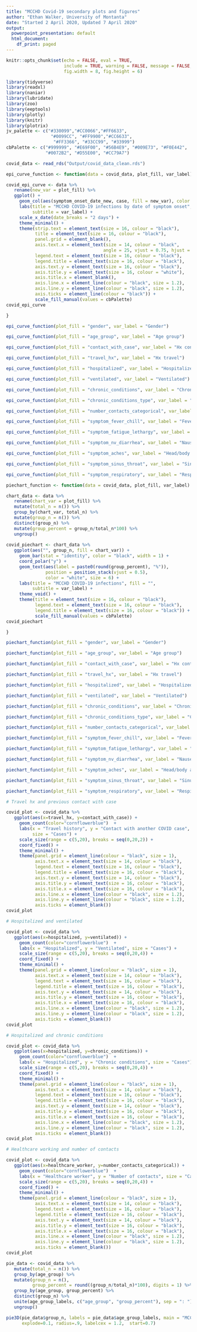 ```yaml
---
title: "MCCHD Covid-19 secondary plots and figures"
author: "Ethan Walker, University of Montanta"
date: "Started 2 April 2020, Updated 7 April 2020"
output:
  powerpoint_presentation: default
  html_document:
    df_print: paged
---
```


```r
knitr::opts_chunk$set(echo = FALSE, eval = TRUE, 
                      include = TRUE, warning = FALSE, message = FALSE,
                      fig.width = 8, fig.height = 6)
```

```r
library(tidyverse)
library(readxl)
library(naniar)
library(lubridate)
library(zoo)
library(eeptools)
library(plotly)
library(knitr)
library(plotrix)
jv_palette <- c("#330099","#CC0066","#FF6633", 
                 "#0099CC", "#FF9900","#CC6633",
                  "#FF3366", "#33CC99", "#33999")
cbPalette <- c("#999999", "#E69F00", "#56B4E9", "#009E73", "#F0E442", 
               "#0072B2", "#D55E00", "#CC79A7")
```


```r
covid_data <- read_rds("Output/covid_data_clean.rds")
```


```r
epi_curve_function <- function(data = covid_data, plot_fill, var_label) {

covid_epi_curve <- data %>% 
   rename(new_var = plot_fill) %>% 
   ggplot() +
     geom_col(aes(symptom_onset_date_new, case, fill = new_var), color = "black") +
     labs(title = "MCCHD COVID-19 infections by date of symptom onset", fill = "",
          subtitle = var_label) +
     scale_x_date(date_breaks = "2 days") +
     theme_minimal() +
     theme(strip.text = element_text(size = 16, colour = "black"),
           title = element_text(size = 16, colour = "black"),
           panel.grid = element_blank(),
           axis.text.x = element_text(size = 14, colour = "black", 
                                     angle = 25, vjust = 0.75, hjust = 0.9),
           legend.text = element_text(size = 16, colour = "black"),
           legend.title = element_text(size = 16, colour = "black"),
           axis.text.y = element_text(size = 16, colour = "black"),
           axis.title.y = element_text(size = 16, colour = "white"),
           axis.title.x = element_blank(),
           axis.line.x = element_line(colour = "black", size = 1.2), 
           axis.line.y = element_line(colour = "black", size = 1.2), 
           axis.ticks = element_line(colour = "black")) +
           scale_fill_manual(values = cbPalette)
covid_epi_curve

}
```

```r
epi_curve_function(plot_fill = "gender", var_label = "Gender")
```

```r
epi_curve_function(plot_fill = "age_group", var_label = "Age group")
```

```r
epi_curve_function(plot_fill = "contact_with_case", var_label = "Hx contact with a Covid case")
```

```r
epi_curve_function(plot_fill = "travel_hx", var_label = "Hx travel")
```

```r
epi_curve_function(plot_fill = "hospitalized", var_label = "Hospitalized")
```

```r
epi_curve_function(plot_fill = "ventilated", var_label = "Ventilated")
```

```r
epi_curve_function(plot_fill = "chronic_conditions", var_label = "Chronic conditions")
```

```r
epi_curve_function(plot_fill = "chronic_conditions_type", var_label = "Chronic conditions type")
```

```r
epi_curve_function(plot_fill = "number_contacts_categorical", var_label = "Number of contacts")
```

```r
epi_curve_function(plot_fill = "symptom_fever_chill", var_label = "Fever/chills")
```

```r
epi_curve_function(plot_fill = "symptom_fatigue_lethargy", var_label = "Fatigue/lethargy")
```
```r
epi_curve_function(plot_fill = "symptom_nv_diarrhea", var_label = "Nausea/vomiting/diarrhea")
```

```r
epi_curve_function(plot_fill = "symptom_aches", var_label = "Head/body aches")
```

```r
epi_curve_function(plot_fill = "symptom_sinus_throat", var_label = "Sinus/throat symptoms")
```

```r
epi_curve_function(plot_fill = "symptom_respiratory", var_label = "Respiratory symptoms")
```



```r
piechart_function <- function(data = covid_data, plot_fill, var_label) {

chart_data <- data %>% 
   rename(chart_var = plot_fill) %>% 
   mutate(total_n = n()) %>% 
   group_by(chart_var, total_n) %>% 
   mutate(group_n = n()) %>% 
   distinct(group_n) %>% 
   mutate(group_percent = group_n/total_n*100) %>% 
   ungroup()
   
covid_piechart <- chart_data %>% 
   ggplot(aes("", group_n, fill = chart_var)) +
     geom_bar(stat = "identity", color = "black", width = 1) +
     coord_polar("y") +
     geom_text(aes(label = paste0(round(group_percent), "%")), 
               position = position_stack(vjust = 0.5),
               color = "white", size = 6) +
     labs(title = "MCCHD COVID-19 infections", fill = "",
          subtitle = var_label) + 
     theme_void() +
     theme(title = element_text(size = 16, colour = "black"),
           legend.text = element_text(size = 16, colour = "black"),
           legend.title = element_text(size = 16, colour = "black")) +
           scale_fill_manual(values = cbPalette)
covid_piechart

}
```

```r
piechart_function(plot_fill = "gender", var_label = "Gender")
```

```r
piechart_function(plot_fill = "age_group", var_label = "Age group")
```

```r
piechart_function(plot_fill = "contact_with_case", var_label = "Hx contact with a Covid case")
```

```r
piechart_function(plot_fill = "travel_hx", var_label = "Hx travel")
```

```r
piechart_function(plot_fill = "hospitalized", var_label = "Hospitalized")
```

```r
piechart_function(plot_fill = "ventilated", var_label = "Ventilated")
```
```r
piechart_function(plot_fill = "chronic_conditions", var_label = "Chronic conditions")
```

```r
piechart_function(plot_fill = "chronic_conditions_type", var_label = "Chronic conditions type")
```

```r
piechart_function(plot_fill = "number_contacts_categorical", var_label = "Number of contacts")
```
```r
piechart_function(plot_fill = "symptom_fever_chill", var_label = "Fever/chills")
```

```r
piechart_function(plot_fill = "symptom_fatigue_lethargy", var_label = "Fatigue/lethargy")
```

```r
piechart_function(plot_fill = "symptom_nv_diarrhea", var_label = "Nausea/vomiting/diarrhea")
```

```r
piechart_function(plot_fill = "symptom_aches", var_label = "Head/body aches")
```

```r
piechart_function(plot_fill = "symptom_sinus_throat", var_label = "Sinus/throat symptoms")
```

```r
piechart_function(plot_fill = "symptom_respiratory", var_label = "Respiratory symptoms")
```


```r
# Travel hx and previous contact with case

covid_plot <- covid_data %>% 
   ggplot(aes(x=travel_hx, y=contact_with_case)) + 
     geom_count(color="cornflowerblue")  +
     labs(x = "Travel history", y = "Contact with another COVID case",
          size = "Cases") +
     scale_size(range = c(5,20), breaks = seq(0,20,2)) +
     coord_fixed() +
     theme_minimal() +
     theme(panel.grid = element_line(colour = "black", size = 1),
           axis.text.x = element_text(size = 14, colour = "black"),
           legend.text = element_text(size = 16, colour = "black"),
           legend.title = element_text(size = 16, colour = "black"),
           axis.text.y = element_text(size = 14, colour = "black"),
           axis.title.y = element_text(size = 16, colour = "black"),
           axis.title.x = element_text(size = 16, colour = "black"),
           axis.line.x = element_line(colour = "black", size = 1.2), 
           axis.line.y = element_line(colour = "black", size = 1.2), 
           axis.ticks = element_blank())
covid_plot
```


```r
# Hospitalized and ventilated

covid_plot <- covid_data %>% 
   ggplot(aes(x=hospitalized, y=ventilated)) + 
     geom_count(color="cornflowerblue")  +
     labs(x = "Hospitalized", y = "Ventilated", size = "Cases") +
     scale_size(range = c(5,20), breaks = seq(0,20,4)) +
     coord_fixed() +
     theme_minimal() +
     theme(panel.grid = element_line(colour = "black", size = 1),
           axis.text.x = element_text(size = 14, colour = "black"),
           legend.text = element_text(size = 16, colour = "black"),
           legend.title = element_text(size = 16, colour = "black"),
           axis.text.y = element_text(size = 14, colour = "black"),
           axis.title.y = element_text(size = 16, colour = "black"),
           axis.title.x = element_text(size = 16, colour = "black"),
           axis.line.x = element_line(colour = "black", size = 1.2), 
           axis.line.y = element_line(colour = "black", size = 1.2), 
           axis.ticks = element_blank())
covid_plot
```


```r
# Hospitalized and chronic conditions

covid_plot <- covid_data %>% 
   ggplot(aes(x=hospitalized, y=chronic_conditions)) + 
     geom_count(color="cornflowerblue")  +
     labs(x = "Hospitalized", y = "Chronic conditions", size = "Cases") +
     scale_size(range = c(5,20), breaks = seq(0,20,4)) +
     coord_fixed() +
     theme_minimal() +
     theme(panel.grid = element_line(colour = "black", size = 1),
           axis.text.x = element_text(size = 14, colour = "black"),
           legend.text = element_text(size = 16, colour = "black"),
           legend.title = element_text(size = 16, colour = "black"),
           axis.text.y = element_text(size = 14, colour = "black"),
           axis.title.y = element_text(size = 16, colour = "black"),
           axis.title.x = element_text(size = 16, colour = "black"),
           axis.line.x = element_line(colour = "black", size = 1.2), 
           axis.line.y = element_line(colour = "black", size = 1.2), 
           axis.ticks = element_blank())
covid_plot
```


```r
# Healthcare working and number of contacts

covid_plot <- covid_data %>% 
   ggplot(aes(x=healthcare_worker, y=number_contacts_categorical)) + 
     geom_count(color="cornflowerblue")  +
     labs(x = "Healthcare worker", y = "Number of contacts", size = "Cases") +
     scale_size(range = c(5,20), breaks = seq(0,20,4)) +
     coord_fixed() +
     theme_minimal() +
     theme(panel.grid = element_line(colour = "black", size = 1),
           axis.text.x = element_text(size = 14, colour = "black"),
           legend.text = element_text(size = 16, colour = "black"),
           legend.title = element_text(size = 16, colour = "black"),
           axis.text.y = element_text(size = 14, colour = "black"),
           axis.title.y = element_text(size = 16, colour = "black"),
           axis.title.x = element_text(size = 16, colour = "black"),
           axis.line.x = element_line(colour = "black", size = 1.2), 
           axis.line.y = element_line(colour = "black", size = 1.2), 
           axis.ticks = element_blank())
covid_plot
```


```r
pie_data <- covid_data %>% 
   mutate(total_n = n()) %>% 
   group_by(age_group) %>% 
   mutate(group_n = n(),
          group_percent = round((group_n/total_n)*100), digits = 1) %>% 
   group_by(age_group, group_percent) %>% 
   distinct(group_n) %>% 
   unite(age_group_labels, c("age_group", "group_percent"), sep = ": ") %>% 
   ungroup()

pie3D(pie_data$group_n, labels = pie_data$age_group_labels, main = "MCCHD Covid19 Cases", 
      explode=0.1, radius=.9, labelcex = 1.2,  start=0.7)
```

